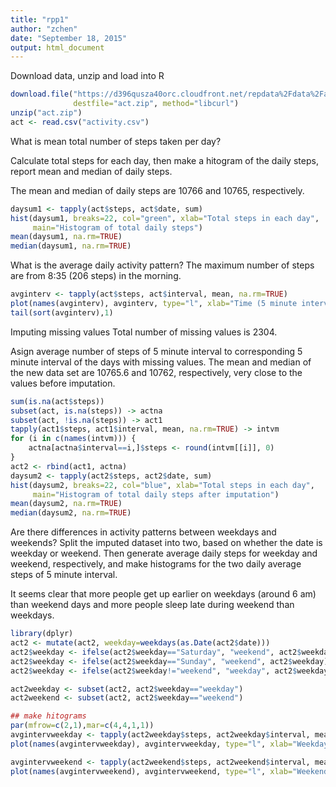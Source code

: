 ```yaml
---
title: "rpp1"
author: "zchen"
date: "September 18, 2015"
output: html_document
---
```


Download data, unzip and load into R

```r
download.file("https://d396qusza40orc.cloudfront.net/repdata%2Fdata%2Factivity.zip",
              destfile="act.zip", method="libcurl")
unzip("act.zip")
act <- read.csv("activity.csv")
```

What is mean total number of steps taken per day?

Calculate total steps for each day, then make a hitogram of the daily steps,
report mean and median of daily steps.

The mean and median of daily steps are 10766 and 10765, respectively.

```r
daysum1 <- tapply(act$steps, act$date, sum)
hist(daysum1, breaks=22, col="green", xlab="Total steps in each day",
     main="Histogram of total daily steps")
mean(daysum1, na.rm=TRUE)
median(daysum1, na.rm=TRUE)
```

What is the average daily activity pattern?
The maximum number of steps are from 8:35 (206 steps) in the morning.

```r
avginterv <- tapply(act$steps, act$interval, mean, na.rm=TRUE)
plot(names(avginterv), avginterv, type="l", xlab="Time (5 minute interval)", ylab="Average steps", col="blue")
tail(sort(avginterv),1)
```

Imputing missing values
Total number of missing values is 2304.

Asign average number of steps of 5 minute interval to corresponding 5 minute interval
of the days with missing values. The mean and median of the new data set are 10765.6
and 10762, respectively, very close to the values before imputation.

```r
sum(is.na(act$steps))
subset(act, is.na(steps)) -> actna
subset(act, !is.na(steps)) -> act1
tapply(act1$steps, act1$interval, mean, na.rm=TRUE) -> intvm
for (i in c(names(intvm))) {
    actna[actna$interval==i,]$steps <- round(intvm[[i]], 0)
}
act2 <- rbind(act1, actna)
daysum2 <- tapply(act2$steps, act2$date, sum)
hist(daysum2, breaks=22, col="blue", xlab="Total steps in each day",
     main="Histogram of total daily steps after imputation")
mean(daysum2, na.rm=TRUE)
median(daysum2, na.rm=TRUE)
```

Are there differences in activity patterns between weekdays and weekends?
Split the imputed dataset into two, based on whether the date is weekday or weekend.
Then generate average daily steps for weekday and weekend, respectively, and make
histograms for the two daily average steps of 5 minute interval.

It seems clear that more people get up earlier on weekdays (around 6 am) than weekend
days and more people sleep late during weekend than weekdays.

```r
library(dplyr)
act2 <- mutate(act2, weekday=weekdays(as.Date(act2$date)))
act2$weekday <- ifelse(act2$weekday=="Saturday", "weekend", act2$weekday)
act2$weekday <- ifelse(act2$weekday=="Sunday", "weekend", act2$weekday)
act2$weekday <- ifelse(act2$weekday!="weekend", "weekday", act2$weekday)

act2weekday <- subset(act2, act2$weekday=="weekday")
act2weekend <- subset(act2, act2$weekday=="weekend")

## make hitograms
par(mfrow=c(2,1),mar=c(4,4,1,1))
avgintervweekday <- tapply(act2weekday$steps, act2weekday$interval, mean, na.rm=TRUE)
plot(names(avgintervweekday), avgintervweekday, type="l", xlab="Weekday time (5 minute interval)", ylab="Weekday average steps", col="blue", ylim=c(0,240))

avgintervweekend <- tapply(act2weekend$steps, act2weekend$interval, mean, na.rm=TRUE)
plot(names(avgintervweekend), avgintervweekend, type="l", xlab="Weekend time (5 minute interval)", ylab="Weekend average steps", col="green", ylim=c(0,240))
```
